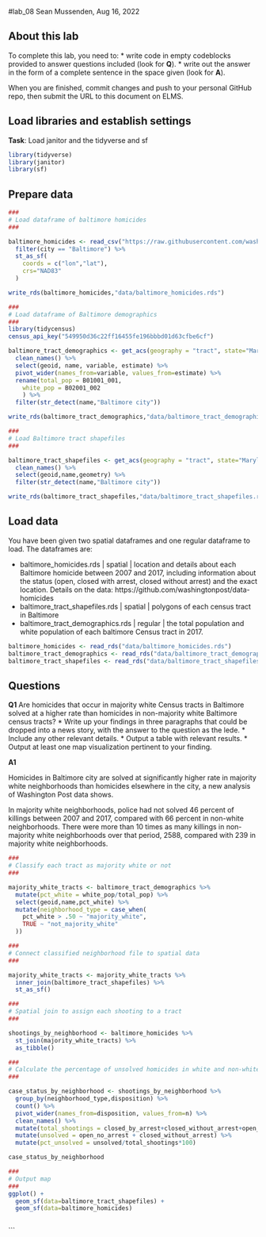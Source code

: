 #lab_08
Sean Mussenden, Aug 16, 2022

## About this lab

To complete this lab, you need to:
* write code in empty codeblocks provided to answer questions included (look for **Q**).
* write out the answer in the form of a complete sentence in the space given (look for **A**).

When you are finished, commit changes and push to your personal GitHub repo, then submit the URL to this document on ELMS.

## Load libraries and establish settings
**Task**: Load janitor and the tidyverse and sf

```r
library(tidyverse)
library(janitor)
library(sf)

```

## Prepare data

```r

###
# Load dataframe of baltimore homicides
###

baltimore_homicides <- read_csv("https://raw.githubusercontent.com/washingtonpost/data-homicides/master/homicide-data.csv") %>%
  filter(city == "Baltimore") %>%
  st_as_sf(
    coords = c("lon","lat"),
    crs="NAD83"
  )

write_rds(baltimore_homicides,"data/baltimore_homicides.rds")

###
# Load dataframe of Baltimore demographics
###
library(tidycensus)
census_api_key("549950d36c22ff16455fe196bbbd01d63cfbe6cf")

baltimore_tract_demographics <- get_acs(geography = "tract", state="Maryland", variables = c( "B01001_001","B02001_002"), year = 2017) %>%
  clean_names() %>%
  select(geoid, name, variable, estimate) %>%
  pivot_wider(names_from=variable, values_from=estimate) %>%
  rename(total_pop = B01001_001,
    white_pop = B02001_002
    ) %>%
  filter(str_detect(name,"Baltimore city"))

write_rds(baltimore_tract_demographics,"data/baltimore_tract_demographics.rds")

###
# Load Baltimore tract shapefiles
###

baltimore_tract_shapefiles <- get_acs(geography = "tract", state="Maryland", variables = c( "B01001_001"), year = 2017, geometry = TRUE) %>%
  clean_names() %>%
  select(geoid,name,geometry) %>%
  filter(str_detect(name,"Baltimore city"))

write_rds(baltimore_tract_shapefiles,"data/baltimore_tract_shapefiles.rds")


```

## Load data

You have been given two spatial dataframes and one regular dataframe to load.  The dataframes are:

* baltimore_homicides.rds | spatial | location and details about each Baltimore homicide between 2007 and 2017, including information about the status (open, closed with arrest, closed without arrest) and the exact location. Details on the data: https://github.com/washingtonpost/data-homicides
* baltimore_tract_shapefiles.rds | spatial | polygons of each census tract in Baltimore
* baltimore_tract_demographics.rds | regular | the total population and white population of each baltimore Census tract in 2017.


```r

baltimore_homicides <- read_rds("data/baltimore_homicides.rds")
baltimore_tract_demographics <- read_rds("data/baltimore_tract_demographics.rds")
baltimore_tract_shapefiles <- read_rds("data/baltimore_tract_shapefiles.rds")


```


## Questions

**Q1** Are homicides that occur in majority white Census tracts in Baltimore solved at a higher rate than homicides in non-majority white Baltimore census tracts?
* Write up your findings in three paragraphs that could be dropped into a news story, with the answer to the question as the lede. 
* Include any other relevant details.
* Output a table with relevant results. 
* Output at least one map visualization pertinent to your finding. 

**A1** 

Homicides in Baltimore city are solved at significantly higher rate in majority white neighborhoods than homicides elsewhere in the city, a new analysis of Washington Post data shows. 

In majority white neighborhoods, police had not solved 46 percent of killings between 2007 and 2017, compared with 66 percent in non-white neighborhoods. There were more than 10 times as many killings in non-majority white neighborhoods over that period, 2588, compared with 239 in majority white neighborhoods.

```r

###
# Classify each tract as majority white or not
###

majority_white_tracts <- baltimore_tract_demographics %>%
  mutate(pct_white = white_pop/total_pop) %>%
  select(geoid,name,pct_white) %>%
  mutate(neighborhood_type = case_when(
    pct_white > .50 ~ "majority_white",
    TRUE ~ "not_majority_white"
  ))

###
# Connect classified neighborhood file to spatial data
###

majority_white_tracts <- majority_white_tracts %>%
  inner_join(baltimore_tract_shapefiles) %>%
  st_as_sf()

###
# Spatial join to assign each shooting to a tract
###

shootings_by_neighborhood <- baltimore_homicides %>%
  st_join(majority_white_tracts) %>%
  as_tibble()

###
# Calculate the percentage of unsolved homicides in white and non-white neighborhoods
###

case_status_by_neighborhood <- shootings_by_neighborhood %>%
  group_by(neighborhood_type,disposition) %>%
  count() %>%
  pivot_wider(names_from=disposition, values_from=n) %>%
  clean_names() %>%
  mutate(total_shootings = closed_by_arrest+closed_without_arrest+open_no_arrest) %>%
  mutate(unsolved = open_no_arrest + closed_without_arrest) %>%
  mutate(pct_unsolved = unsolved/total_shootings*100)

case_status_by_neighborhood

###
# Output map
###
ggplot() +
  geom_sf(data=baltimore_tract_shapefiles) +
  geom_sf(data=baltimore_homicides)


```

```r




```


```

